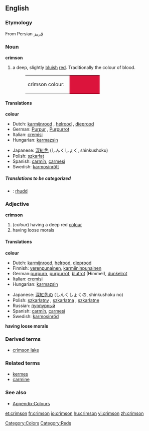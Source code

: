 {{wikipedia}}
==English==

===Etymology===
From Persian [[قرمز]]

===Noun===
'''crimson'''
#a deep, slightly [[blue|bluish]] [[red]]. Traditionally the colour of blood. 
#:<table><tr><td>crimson colour: &nbsp;</td><td bgcolor="#DC143C" width="80">&nbsp; </td></tr></table>

====Translations====
'''colour'''
{{top}}
*Dutch: [[karmijnrood]] {{n}}, [[helrood]] {{n}}, [[dieprood]] {{n}}
*German: [[Purpur]] {{n}}, [[Purpurrot]] {{n}}
*Italian: [[cremisi]] {{inv}}
*Hungarian: [[karmazsin]]
{{mid}}
*Japanese: [[深紅色]] (しんくしょく, shinkushoku)
*Polish: [[szkarłat]] {{m}}
*Spanish: [[carmín]], [[carmesí]]
*Swedish: [[karmosinrött]] {{n}}
{{bottom}}

=====Translations to be categorized=====
{{checktrans}}
<!--Remove this section once all of the translations below have been moved into the tables above.-->
*{{ttbc|Welsh}}: [[rhudd]]

===Adjective===
'''crimson'''
#(''colour'') having a deep red [[color|colour]]
#having loose morals

====Translations====
'''colour'''
{{top}}
*Dutch: [[karmijnrood]], [[helrood]], [[dieprood]]
*Finnish: [[verenpunainen]], [[karmiininpunainen]]
*German:[[purpurn]], [[purpurrot]], [[blutrot]] (Himmel), [[dunkelrot]]
*Italian: [[cremisi]] {{inv}}
*Hungarian: [[karmazsin]]
{{mid}}
*Japanese: [[深紅色]]の (しんくしょくの, shinkushoku no)
*Polish: [[szkarłatny]] {{m}}, [[szkarłatna]] {{f}}, [[szkarłatne]] {{n}}
*Russian: [[пурпурный]]
*Spanish: [[carmín]], [[carmesí]]
*Swedish: [[karmosinröd]]
{{bottom}}

'''having loose morals'''
{{top}}
{{mid}}
{{bottom}}

===Derived terms===
*[[crimson lake]]

===Related terms===
*[[kermes]]
*[[carmine]]

===See also===
*[[Wiktionary_Appendix:Colours|Appendix:Colours]]

[[Category:Colors]]
[[Category:Reds]]

[[et:crimson]]
[[fr:crimson]]
[[io:crimson]]
[[hu:crimson]]
[[vi:crimson]]
[[zh:crimson]]